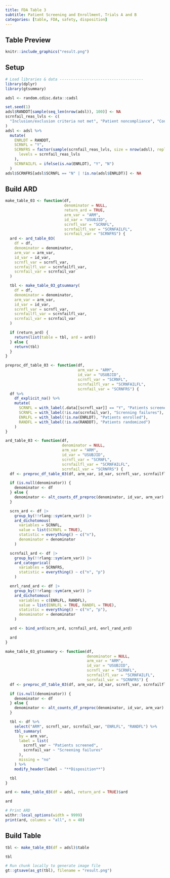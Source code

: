 ```yaml
---
title: FDA Table 3
subtitle: Patient Screening and Enrollment, Trials A and B
categories: [table, FDA, safety, disposition]
---
```


::: panel-tabset
## Table Preview

```r
knitr::include_graphics("result.png")
```

## Setup

```r
# Load libraries & data -------------------------------------
library(dplyr)
library(gtsummary)

adsl <- random.cdisc.data::cadsl

set.seed(1)
adsl$RANDDT[sample(seq_len(nrow(adsl)), 100)] <- NA
scrnfail_reas_lvls <- c(
  "Inclusion/exclusion criteria not met", "Patient noncompliance", "Consent withdrawn", "Other"
)
adsl <- adsl %>%
  mutate(
    ENRLDT = RANDDT,
    SCRNFL = "Y",
    SCRNFRS = factor(sample(scrnfail_reas_lvls, size = nrow(adsl), replace = TRUE),
      levels = scrnfail_reas_lvls
    ),
    SCRNFAILFL = ifelse(is.na(ENRLDT), "Y", "N")
  )
adsl$SCRNFRS[adsl$SCRNFL == "N" | !is.na(adsl$ENRLDT)] <- NA
```

## Build ARD

```r
make_table_03 <- function(df,
                          denominator = NULL,
                          return_ard = TRUE,
                          arm_var = "ARM",
                          id_var = "USUBJID",
                          scrnfl_var = "SCRNFL",
                          scrnfailfl_var = "SCRNFAILFL",
                          scrnfail_var = "SCRNFRS") {
  ard <- ard_table_03(
    df = df,
    denominator = denominator,
    arm_var = arm_var,
    id_var = id_var,
    scrnfl_var = scrnfl_var,
    scrnfailfl_var = scrnfailfl_var,
    scrnfail_var = scrnfail_var
  )

  tbl <- make_table_03_gtsummary(
    df = df,
    denominator = denominator,
    arm_var = arm_var,
    id_var = id_var,
    scrnfl_var = scrnfl_var,
    scrnfailfl_var = scrnfailfl_var,
    scrnfail_var = scrnfail_var
  )

  if (return_ard) {
    return(list(table = tbl, ard = ard))
  } else {
    return(tbl)
  }
}

preproc_df_table_03 <- function(df,
                                arm_var = "ARM",
                                id_var = "USUBJID",
                                scrnfl_var = "SCRNFL",
                                scrnfailfl_var = "SCRNFAILFL",
                                scrnfail_var = "SCRNFRS") {
  df %>%
    df_explicit_na() %>%
    mutate(
      SCRNFL = with_label(.data[[scrnfl_var]] == "Y", "Patients screened"),
      SCRNFL = with_label(!is.na(scrnfail_var), "Screnning failures"),
      ENRLFL = with_label(!is.na(ENRLDT), "Patients enrolled"),
      RANDFL = with_label(!is.na(RANDDT), "Patients randomized")
    )
}

ard_table_03 <- function(df,
                         denominator = NULL,
                         arm_var = "ARM",
                         id_var = "USUBJID",
                         scrnfl_var = "SCRNFL",
                         scrnfailfl_var = "SCRNFAILFL",
                         scrnfail_var = "SCRNFRS") {
  df <- preproc_df_table_03(df, arm_var, id_var, scrnfl_var, scrnfailfl_var, scrnfail_var)

  if (is.null(denominator)) {
    denominator <- df
  } else {
    denominator <- alt_counts_df_preproc(denominator, id_var, arm_var)
  }

  scrn_ard <- df |>
    group_by(!!rlang::sym(arm_var)) |>
    ard_dichotomous(
      variables = SCRNFL,
      value = list(SCRNFL = TRUE),
      statistic = everything() ~ c("n"),
      denominator = denominator
    )

  scrnfail_ard <- df |>
    group_by(!!rlang::sym(arm_var)) |>
    ard_categorical(
      variables = SCRNFRS,
      statistic = everything() ~ c("n", "p")
    )

  enrl_rand_ard <- df |>
    group_by(!!rlang::sym(arm_var)) |>
    ard_dichotomous(
      variables = c(ENRLFL, RANDFL),
      value = list(ENRLFL = TRUE, RANDFL = TRUE),
      statistic = everything() ~ c("n", "p"),
      denominator = denominator
    )

  ard <- bind_ard(scrn_ard, scrnfail_ard, enrl_rand_ard)

  ard
}

make_table_03_gtsummary <- function(df,
                                    denominator = NULL,
                                    arm_var = "ARM",
                                    id_var = "USUBJID",
                                    scrnfl_var = "SCRNFL",
                                    scrnfailfl_var = "SCRNFAILFL",
                                    scrnfail_var = "SCRNFRS") {
  df <- preproc_df_table_03(df, arm_var, id_var, scrnfl_var, scrnfailfl_var, scrnfail_var)

  if (is.null(denominator)) {
    denominator <- df
  } else {
    denominator <- alt_counts_df_preproc(denominator, id_var, arm_var)
  }

  tbl <- df %>%
    select("ARM", scrnfl_var, scrnfail_var, "ENRLFL", "RANDFL") %>%
    tbl_summary(
      by = arm_var,
      label = list(
        scrnfl_var ~ "Patients screened",
        scrnfail_var ~ "Screening failures"
      ),
      missing = "no"
    ) %>%
    modify_header(label ~ "**Disposition**")

  tbl
}

ard <- make_table_03(df = adsl, return_ard = TRUE)$ard

ard
```

```r
# Print ARD
withr::local_options(width = 9999)
print(ard, columns = "all", n = 40)
```

## Build Table

```r
tbl <- make_table_03(df = adsl)$table

tbl

```

```r
# Run chunk locally to generate image file
gt::gtsave(as_gt(tbl), filename = "result.png")
```

```r
```
:::
